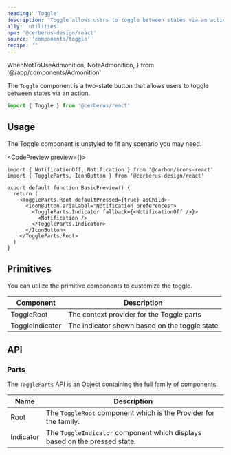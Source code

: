 ```yaml
---
heading: 'Toggle'
description: 'Toggle allows users to toggle between states via an action.'
a11y: 'utilities'
npm: '@cerberus-design/react'
source: 'components/toggle'
recipe: ''
---
```


  WhenNotToUseAdmonition,
  NoteAdmonition,
} from '@/app/components/Admonition'

The `Toggle` component is a two-state button that allows users to toggle between states via an action.

```ts
import { Toggle } from '@cerberus/react'
```

<WhenNotToUseAdmonition description="If you need to conditionally render content based on a binary condition, use the Show component." />

## Usage

The Toggle component is unstyled to fit any scenario you may need.

<CodePreview preview={<BasicPreview />}>
```tsx title="notification-toggle.tsx"
import { NotificationOff, Notification } from '@carbon/icons-react'
import { ToggleParts, IconButton } from '@cerberus-design/react'

export default function BasicPreview() {
  return (
    <ToggleParts.Root defaultPressed={true} asChild>
      <IconButton ariaLabel="Notification preferences">
        <ToggleParts.Indicator fallback={<NotificationOff />}>
          <Notification />
        </ToggleParts.Indicator>
      </IconButton>
    </ToggleParts.Root>
  )
}
```
</CodePreview>

## Primitives

You can utilize the primitive components to customize the toggle.

| Component | Description |
| --------- | ----------- |
| ToggleRoot    | The context provider for the Toggle parts |
| ToggleIndicator   | The indicator shown based on the toggle state |

## API

### Parts

The `ToggleParts` API is an Object containing the full family of components.

<NoteAdmonition description="It is best to only use the ToggleParts if you are building a custom solution. Importing Object based components will ship every property it includes into your bundle, regardless if you use it or not." />

| Name     | Description                            |
| -------- | -------------------------------------- |
| Root     | The `ToggleRoot` component which is the Provider for the family. |
| Indicator  | The `ToggleIndicator` component which displays based on the pressed state. |
